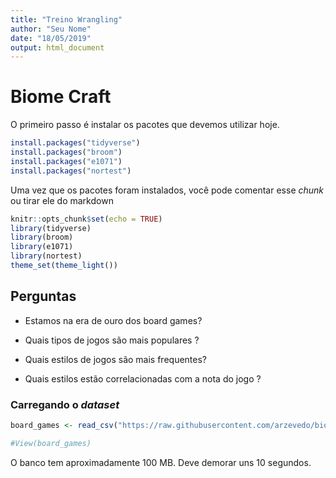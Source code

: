 ```yaml
---
title: "Treino Wrangling"
author: "Seu Nome"
date: "18/05/2019"
output: html_document
---
```


# Biome Craft
O primeiro passo é instalar os pacotes que devemos utilizar hoje.
```r
install.packages("tidyverse")
install.packages("broom")
install.packages("e1071")
install.packages("nortest")
```
Uma vez que os pacotes foram instalados, você pode comentar esse _chunk_ ou tirar ele do markdown

```r
knitr::opts_chunk$set(echo = TRUE)
library(tidyverse)
library(broom)
library(e1071)
library(nortest)
theme_set(theme_light())
```
## Perguntas 

- Estamos na era de ouro dos board games?

- Quais tipos de jogos são mais populares ?

- Quais estilos de jogos são mais frequentes?

- Quais estilos estão correlacionadas com a nota do jogo ?

### Carregando o _dataset_

```r
board_games <- read_csv("https://raw.githubusercontent.com/arzevedo/biome_wrangling/master/board_games.csv")

#View(board_games)
```
O banco tem aproximadamente 100 MB. Deve demorar uns 10 segundos.

